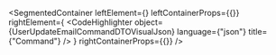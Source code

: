 
<SegmentedContainer
  leftElement={<UserUpdateEmailCommandDTODesc />}
  leftContainerProps={{}}
  rightElement={
    <CodeHighlighter
      object={UserUpdateEmailCommandDTOVisualJson}
      language={"json"}
      title={"Command"}
    />
  }
  rightContainerProps={{}}
/>

